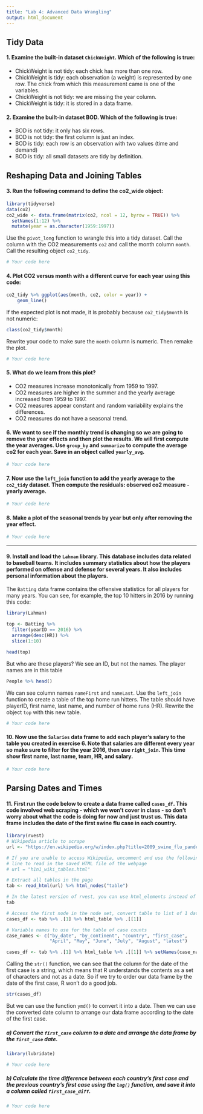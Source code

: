 ```yaml
---
title: "Lab 4: Advanced Data Wrangling"
output: html_document
---
```


## Tidy Data

#### 1. Examine the built-in dataset `ChickWeight`. Which of the following is true:

* ChickWeight is not tidy: each chick has more than one row.
* ChickWeight is tidy: each observation (a weight) is represented by one row. The chick from which this measurement came is one of the variables.
* ChickWeight is not tidy: we are missing the year column.
* ChickWeight is tidy: it is stored in a data frame.

#### 2. Examine the built-in dataset BOD. Which of the following is true:

* BOD is not tidy: it only has six rows.
* BOD is not tidy: the first column is just an index.
* BOD is tidy: each row is an observation with two values (time and demand)
* BOD is tidy: all small datasets are tidy by definition.


## Reshaping Data and Joining Tables

#### 3. Run the following command to define the co2_wide object:

```r
library(tidyverse)
data(co2)
co2_wide <- data.frame(matrix(co2, ncol = 12, byrow = TRUE)) %>% 
  setNames(1:12) %>%
  mutate(year = as.character(1959:1997))
```

Use the `pivot_long` function to wrangle this into a tidy dataset. Call the column with the CO2 measurements `co2` and call the month column `month`. Call the resulting object `co2_tidy`.

```r
# Your code here
```


#### 4. Plot CO2 versus month with a different curve for each year using this code:

```r
co2_tidy %>% ggplot(aes(month, co2, color = year)) + 
	geom_line()
```

If the expected plot is not made, it is probably because `co2_tidy$month` is not numeric:

```r
class(co2_tidy$month)
```

Rewrite your code to make sure the `month` column is numeric. Then remake the plot.

```r
# Your code here
```


#### 5. What do we learn from this plot?

* CO2 measures increase monotonically from 1959 to 1997.
* CO2 measures are higher in the summer and the yearly average increased from 1959 to 1997.
* CO2 measures appear constant and random variability explains the differences.
* CO2 measures do not have a seasonal trend.

#### 6. We want to see if the monthly trend is changing so we are going to remove the year effects and then plot the results. We will first compute the year averages. Use `group_by` and `summarize` to compute the average co2 for each year. Save in an object called `yearly_avg`.

```r
# Your code here
```

#### 7. Now use the `left_join` function to add the yearly average to the `co2_tidy` dataset. Then compute the residuals: observed co2 measure - yearly average.

```r
# Your code here
```


#### 8. Make a plot of the seasonal trends by year but only after removing the year effect.

```r
# Your code here
```
---

#### 9. Install and load the `Lahman` library. This database includes data related to baseball teams. It includes summary statistics about how the players performed on offense and defense for several years. It also includes personal information about the players.

The `Batting` data frame contains the offensive statistics for all players for many years. You can see, for example, the top 10 hitters in 2016 by running this code:

```r
library(Lahman)

top <- Batting %>% 
  filter(yearID == 2016) %>%
  arrange(desc(HR)) %>%
  slice(1:10)

head(top)
```


But who are these players? We see an ID, but not the names. The player names are in this table

```r
People %>% head()
```

We can see column names `nameFirst` and `nameLast`. Use the `left_join` function to create a table of the top home run hitters. The table should have playerID, first name, last name, and number of home runs (HR). Rewrite the object `top` with this new table.

```r
# Your code here
```

#### 10. Now use the `Salaries` data frame to add each player’s salary to the table you created in exercise 6. Note that salaries are different every year so make sure to filter for the year 2016, then use `right_join`. This time show first name, last name, team, HR, and salary.

```r
# Your code here
```


## Parsing Dates and Times

#### 11. First run the code below to create a data frame called `cases_df`. This code involved web scraping - which we won't cover in class - so don't worry about what the code is doing for now and just trust us. This data frame includes the date of the first swine flu case in each country.

```r
library(rvest)
# Wikipedia article to scrape
url <- "https://en.wikipedia.org/w/index.php?title=2009_swine_flu_pandemic_tables&oldid=950511922"

# If you are unable to access Wikipedia, uncomment and use the following 
# line to read in the saved HTML file of the webpage
# url = "h1n1_wiki_tables.html"

# Extract all tables in the page
tab <- read_html(url) %>% html_nodes("table")

# In the latest version of rvest, you can use html_elements instead of html_nodes to read in a node set
tab

# Access the first node in the node set, convert table to list of 1 dataframe, then extract data frame
cases_df <- tab %>% .[1] %>% html_table %>% .[[1]]

# Variable names to use for the table of case counts
case_names <- c("by_date", "by_continent", "country", "first_case",
                "April", "May", "June", "July", "August", "latest")

cases_df <- tab %>% .[1] %>% html_table %>% .[[1]] %>% setNames(case_names)
```


Calling the `str()` function, we can see that the column for the date of the first case is a string, which means that R understands the contents as a set of characters and not as a date. So if we try to order our data frame by the date of the first case, R won't do a good job.

```r
str(cases_df)
```

But we can use the function `ymd()` to convert it into a date. Then we can use the converted date column to arrange our data frame according to the date of the first case.

##### a) Convert the `first_case` column to a date and arrange the data frame by the `first_case` date.

```r
library(lubridate)

# Your code here
```

##### b) Calculate the time difference between each country's first case and the previous country's first case using the `lag()` function, and save it into a column called `first_case_diff`.

```r
# Your code here
```

